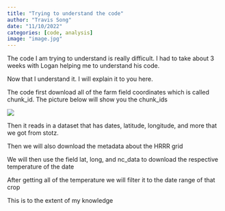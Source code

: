```yaml
---
title: "Trying to understand the code"
author: "Travis Song"
date: "11/10/2022"
categories: [code, analysis]
image: "image.jpg"
---
```


The code I am trying to understand is really difficult. I had to take about 3 weeks with Logan helping me to understand his code.

Now that I understand it. I will explain it to you here.

The code first download all of the farm field coordinates which is called chunk_id. The picture below will show you the chunk_ids

![](chunk_id.png)

Then it reads in a dataset that has dates, latitude, longitude, and more that we got from stotz. 

Then we will also download the metadata about the HRRR grid

We will then use the field lat, long, and nc_data to download the respective temperature of the date

After getting all of the temperature we will filter it to the date range of that crop

This is to the extent of my knowledge 


